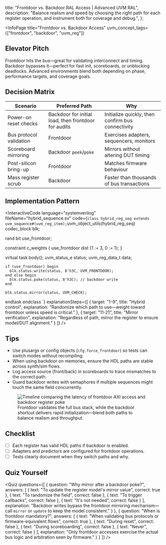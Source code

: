 
  title: "Frontdoor vs. Backdoor RAL Access | Advanced UVM RAL",
  description: "Balance realism and speed by choosing the right path for each register operation, and instrument both for coverage and debug.",
};

<InfoPage
  title="Frontdoor vs. Backdoor Access"
  uvm_concept_tags={["frontdoor", "backdoor", "uvm_reg"]}
>

  ## Elevator Pitch

  Frontdoor hits the bus—great for validating interconnect and timing. Backdoor bypasses it—perfect for fast init, scoreboards, or unblocking deadlocks. Advanced environments blend both depending on phase, performance targets, and coverage goals.

  ## Decision Matrix

  | Scenario | Preferred Path | Why |
  | --- | --- | --- |
  | Power-on reset checks | Backdoor for initial load, then frontdoor for audits | Initialize quickly, then confirm bus connectivity |
  | Bus protocol validation | Frontdoor | Exercises adapters, sequencers, monitors |
  | Scoreboard mirroring | Backdoor `peek`/`poke` | Mirrors without altering DUT timing |
  | Post-silicon bring-up | Frontdoor | Matches firmware behaviour |
  | Mass register scrub | Backdoor | Faster than thousands of bus transactions |

  ## Implementation Pattern

  <InteractiveCode
    language="systemverilog"
    fileName="hybrid_sequence.sv"
    code={`
class hybrid_reg_seq extends uvm_sequence#(uvm_reg_item);
  `uvm_object_utils(hybrid_reg_seq)
  codec_block blk;

  rand bit use_frontdoor;

  constraint c_weights { use_frontdoor dist {1 := 3, 0 := 1}; }

  virtual task body();
    uvm_status_e status;
    uvm_reg_data_t data;

    if (use_frontdoor) begin
      blk.status.write(status, 8'h3C, UVM_FRONTDOOR);
    end else begin
      blk.status.poke(status, 8'h3C); // backdoor write
    end

    blk.status.mirror(status, UVM_CHECK);
  endtask
endclass
    `}
    explanationSteps={[
      { target: "1-9", title: "Hybrid control", explanation: "Randomize which path to use—weight toward frontdoor unless speed is critical." },
      { target: "11-21", title: "Mirror verification", explanation: "Regardless of path, mirror the register to ensure model/DUT alignment." }
    ]}
  />

  ## Tips

  - Use plusargs or config objects (`cfg.force_frontdoor`) so tests can switch modes without recompiling.
  - When using backdoor on memories, ensure the HDL paths are stable across synth/sim flows.
  - Log access source (front/back) in scoreboards to trace mismatches to the correct path.
  - Guard backdoor writes with semaphores if multiple sequences might touch the same field concurrently.

  <figure className="my-8 flex flex-col items-center space-y-4">
    <img
      src="/visuals/tier-4/frontdoor-backdoor-timeline.svg"
      alt="Timeline comparing the latency of frontdoor AXI access and backdoor register poke"
      className="w-full max-w-3xl rounded-2xl border border-white/10 bg-white/5 p-4"
    />
    <figcaption className="text-sm text-muted-foreground">
      Frontdoor validates the full bus stack, while the backdoor shortcut delivers rapid initialization—blend both paths to balance realism and throughput.
    </figcaption>
  </figure>

  ## Checklist

  - [ ] Each register has valid HDL paths if backdoor is enabled.
  - [ ] Adapters and predictors are configured for frontdoor operations.
  - [ ] Tests clearly document when they switch paths and why.

  ## Quiz Yourself

  <Quiz questions={[
    {
      question: "Why mirror after a backdoor poke?",
      answers: [
        { text: "To update the register model's mirror value", correct: true },
        { text: "To randomize the field", correct: false },
        { text: "To trigger callbacks", correct: false },
        { text: "It's not needed", correct: false }
      ],
      explanation: "Backdoor writes bypass the frontdoor mirroring mechanism—call `mirror` or `update` to keep the model consistent." }
    },
    {
      question: "When is frontdoor mandatory?",
      answers: [
        { text: "When validating bus protocols or firmware-equivalent flows", correct: true },
        { text: "During reset", correct: false },
        { text: "During scoreboarding", correct: false },
        { text: "Never", correct: false }
      ],
      explanation: "Only frontdoor accesses exercise the actual bus logic and arbitration seen by firmware." }
    }
  ]} />

</InfoPage>
